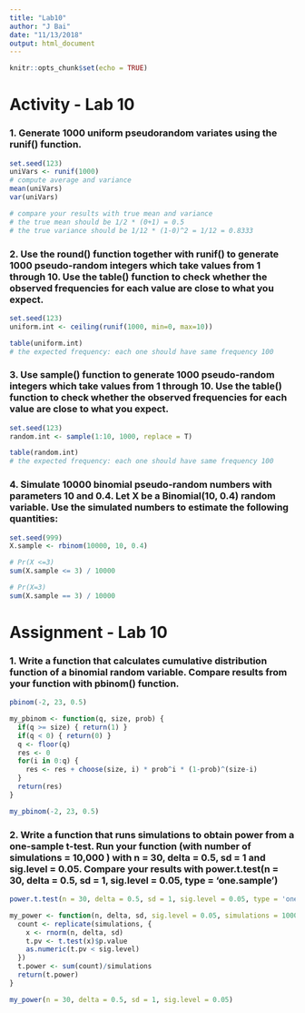 ```yaml
---
title: "Lab10"
author: "J Bai"
date: "11/13/2018"
output: html_document
---
```


```r
knitr::opts_chunk$set(echo = TRUE)
```

# Activity - Lab 10
### 1. Generate 1000 uniform pseudorandom variates using the runif() function.
```r
set.seed(123)
uniVars <- runif(1000)
# compute average and variance
mean(uniVars)
var(uniVars)

# compare your results with true mean and variance
# the true mean should be 1/2 * (0+1) = 0.5
# the true variance should be 1/12 * (1-0)^2 = 1/12 = 0.8333
```

### 2. Use the round() function together with runif() to generate 1000 pseudo-random integers which take values from 1 through 10. Use the table() function to check whether the observed frequencies for each value are close to what you expect.
```r
set.seed(123)
uniform.int <- ceiling(runif(1000, min=0, max=10))

table(uniform.int)
# the expected frequency: each one should have same frequency 100
```

### 3. Use sample() function to generate 1000 pseudo-random integers which take values from 1 through 10. Use the table() function to check whether the observed frequencies for each value are close to what you expect.
```r
set.seed(123)
random.int <- sample(1:10, 1000, replace = T)

table(random.int)
# the expected frequency: each one should have same frequency 100
```

### 4. Simulate 10000 binomial pseudo-random numbers with parameters 10 and 0.4. Let X be a Binomial(10, 0.4) random variable. Use the simulated numbers to estimate the following quantities:
```r
set.seed(999)
X.sample <- rbinom(10000, 10, 0.4)

# Pr(X <=3) 
sum(X.sample <= 3) / 10000

# Pr(X=3)
sum(X.sample == 3) / 10000

```

# Assignment - Lab 10
### 1. Write a function that calculates cumulative distribution function of a binomial random variable. Compare results from your function with pbinom() function.
```r
pbinom(-2, 23, 0.5)
```

```r
my_pbinom <- function(q, size, prob) {
  if(q >= size) { return(1) } 
  if(q < 0) { return(0) }
  q <- floor(q)
  res <- 0
  for(i in 0:q) {
    res <- res + choose(size, i) * prob^i * (1-prob)^(size-i)
  }
  return(res)
}

my_pbinom(-2, 23, 0.5)
```

### 2. Write a function that runs simulations to obtain power from a one-sample t-test. Run your function (with number of simulations = 10,000 ) with n = 30, delta = 0.5, sd = 1 and sig.level = 0.05. Compare your results with power.t.test(n = 30, delta = 0.5, sd = 1, sig.level = 0.05, type = 'one.sample')
```r
power.t.test(n = 30, delta = 0.5, sd = 1, sig.level = 0.05, type = 'one.sample')
```

```r
my_power <- function(n, delta, sd, sig.level = 0.05, simulations = 10000) {
  count <- replicate(simulations, {
    x <- rnorm(n, delta, sd)
    t.pv <- t.test(x)$p.value
    as.numeric(t.pv < sig.level)
  })
  t.power <- sum(count)/simulations
  return(t.power)
}

my_power(n = 30, delta = 0.5, sd = 1, sig.level = 0.05)
```


